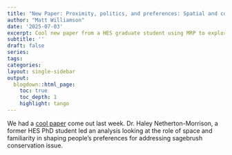 ```yaml
---
title: "New Paper: Proximity, politics, and preferences: Spatial and contextual patterns in management opinions for an imperiled multifunctional landscape"
author: "Matt Williamson"
date: '2025-07-03'
excerpt: Cool new paper from a HES graduate student using MRP to explore governance preferences in Idaho
subtitle: ''
draft: false
series: 
tags: 
categories: 
layout: single-sidebar
output:
  blogdown::html_page:
    toc: true
    toc_depth: 1
    highlight: tango
---
```


We had a [cool paper](https://www.sciencedirect.com/science/article/pii/S0264837725002017?utm_campaign=STMJ_220042_AUTH_SERV_PA&utm_medium=email&utm_acid=138754296&SIS_ID=&dgcid=STMJ_220042_AUTH_SERV_PA&CMX_ID=&utm_in=DM580037&utm_source=AC_) come out last week. Dr. Haley Netherton-Morrison, a former HES PhD student led an analysis looking at the role of space and familiarity in shaping people's preferences for addressing sagebrush conservation issue.